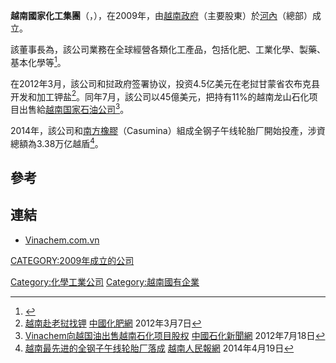 '''越南國家化工集團'''（'''{{lang-vi|Tập đoàn Công nghiệp Hóa chất Việt Nam}}'''，{{lang-en|'''Vietnam National Chemical Group'''}}），在2009年，由[[越南政府|越南政府]]（主要股東）於[[河內|河內]]（總部）成立。

該董事長為{{link-vi|阮安棟|Nguyễn Anh Dũng|}}，該公司業務在全球經營各類化工產品，包括化肥、工業化學、製藥、基本化學等<ref>{{Cite web |url=http://www.vinachem.com.vn/Desktop.aspx/Company-Profile/About-Vinachem/About_Vinachem/ |title=越南國家化工集團簡介 |accessdate=2014-12-27 |archive-date=2014-12-29 |archive-url=https://web.archive.org/web/20141229090858/http://www.vinachem.com.vn/Desktop.aspx/Company-Profile/About-Vinachem/About_Vinachem/ |dead-url=no }}</ref>。

在2012年3月，該公司和挝政府签署协议，投资4.5亿美元在老挝甘蒙省农布克县开发和加工钾盐<ref>[http://www.fert.cn/news/2012/3/7/2012379453147476.shtml 越南赴老挝找钾] {{Wayback|url=http://www.fert.cn/news/2012/3/7/2012379453147476.shtml |date=20141227191800 }}[[中國化肥網|中國化肥網]] 2012年3月7日</ref>。同年7月，該公司以45億美元，把持有11%的越南龙山石化项目出售給[[越南国家石油公司|越南国家石油公司]]<ref>[http://www.sinopecnews.com.cn/news/content/2012-07/18/content_1196358.shtml Vinachem向越国油出售越南石化项目股权] {{Wayback|url=http://www.sinopecnews.com.cn/news/content/2012-07/18/content_1196358.shtml |date=20150924102032 }}[[中國石化新聞網|中國石化新聞網]] 2012年7月18日</ref>。

2014年，該公司和[[南方橡膠|南方橡膠]]（Casumina）組成全钢子午线轮胎厂開始投產，涉資總額為3.38万亿越盾<ref>[http://cn.nhandan.org.vn/economic/investment/item/1925801-%E8%B6%8A%E5%8D%97%E6%9C%80%E5%85%88%E8%BF%9B%E7%9A%84%E5%85%A8%E9%92%A2%E5%AD%90%E5%8D%88%E7%BA%BF%E8%BD%AE%E8%83%8E%E5%8E%82%E8%90%BD%E6%88%90.html 越南最先进的全钢子午线轮胎厂落成] {{Wayback|url=http://cn.nhandan.org.vn/economic/investment/item/1925801-%E8%B6%8A%E5%8D%97%E6%9C%80%E5%85%88%E8%BF%9B%E7%9A%84%E5%85%A8%E9%92%A2%E5%AD%90%E5%8D%88%E7%BA%BF%E8%BD%AE%E8%83%8E%E5%8E%82%E8%90%BD%E6%88%90.html |date=20141227190439 }}[[越南人民報網|越南人民報網]] 2014年4月19日</ref>。

==參考==
{{reflist}}

==連結==
*[http://www.vinachem.com.vn Vinachem.com.vn] {{Wayback|url=http://www.vinachem.com.vn/ |date=20141229091509 }}

[[CATEGORY:2009年成立的公司|CATEGORY:2009年成立的公司]]
[[Category:化學工業公司|Category:化學工業公司]]
[[Category:越南國有企業|Category:越南國有企業]]